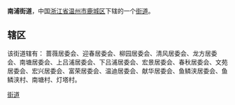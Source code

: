 '''南浦街道'''，中国[[浙江省|浙江省]][[温州市|温州市]][[鹿城区|鹿城区]]下辖的一个[[街道_(行政区划)|街道]]。

==辖区==
该街道辖有：	蔷薇居委会、迎春居委会、柳园居委会、清风居委会、龙方居委会、南塘居委会、上吕浦居委会、下吕浦居委会、宏景居委会、春秋居委会、文苑居委会、宏兴居委会、富荣居委会、温迪居委会、献华居委会、鱼鳞浃居委会、鱼鳞浃村、南塘村、灯塔村。

{{浙江小作品}}
{{鹿城区行政区划}}
[[Category:鹿城区行政区划|街道]]